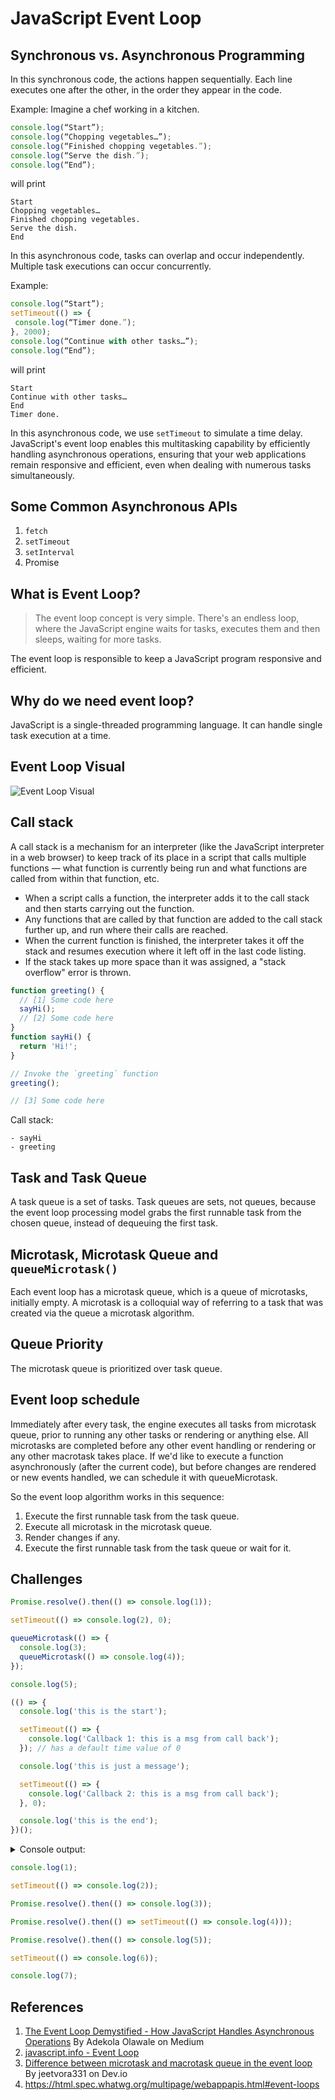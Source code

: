 
<Meta title="Notes/JavaScript Event Loop" />

# JavaScript Event Loop

## Synchronous vs. Asynchronous Programming

In this synchronous code, the actions happen sequentially. Each line executes one after the other, in the order they appear in the code.

Example: Imagine a chef working in a kitchen.

```js
console.log(“Start”);
console.log(“Chopping vegetables…”);
console.log(“Finished chopping vegetables.”);
console.log(“Serve the dish.”);
console.log(“End”);
```

will print

```console
Start
Chopping vegetables…
Finished chopping vegetables.
Serve the dish.
End
```

In this asynchronous code, tasks can overlap and occur independently. Multiple task executions can occur concurrently.

Example:

```js
console.log(“Start”);
setTimeout(() => {
 console.log(“Timer done.”);
}, 2000);
console.log(“Continue with other tasks…”);
console.log(“End”);
```

will print

```console
Start
Continue with other tasks…
End
Timer done.
```

In this asynchronous code, we use `setTimeout` to simulate a time delay.  
JavaScript's event loop enables this multitasking capability by efficiently handling asynchronous operations, ensuring that your web applications remain responsive and efficient, even when dealing with numerous tasks simultaneously.

## Some Common Asynchronous APIs

1. `fetch`
2. `setTimeout`
3. `setInterval`
4. Promise

## What is Event Loop?

> The event loop concept is very simple. There's an endless loop, where the JavaScript engine waits for tasks, executes them and then sleeps, waiting for more tasks.

The event loop is responsible to keep a JavaScript program responsive and efficient.

## Why do we need event loop?

JavaScript is a single-threaded programming language. It can handle single task execution at a time.

## Event Loop Visual

<img src={EventLoop} alt="Event Loop Visual" />

## Call stack

A call stack is a mechanism for an interpreter (like the JavaScript interpreter in a web browser) to keep track of its place in a script that calls multiple functions — what function is currently being run and what functions are called from within that function, etc.

- When a script calls a function, the interpreter adds it to the call stack and then starts carrying out the function.
- Any functions that are called by that function are added to the call stack further up, and run where their calls are reached.
- When the current function is finished, the interpreter takes it off the stack and resumes execution where it left off in the last code listing.
- If the stack takes up more space than it was assigned, a "stack overflow" error is thrown.

```js
function greeting() {
  // [1] Some code here
  sayHi();
  // [2] Some code here
}
function sayHi() {
  return 'Hi!';
}

// Invoke the `greeting` function
greeting();

// [3] Some code here
```

Call stack:

```console
- sayHi
- greeting
```

## Task and Task Queue

A task queue is a set of tasks.
Task queues are sets, not queues, because the event loop processing model grabs the first runnable task from the chosen queue, instead of dequeuing the first task.

## Microtask, Microtask Queue and `queueMicrotask()`

Each event loop has a microtask queue, which is a queue of microtasks, initially empty. A microtask is a colloquial way of referring to a task that was created via the queue a microtask algorithm.

## Queue Priority

The microtask queue is prioritized over task queue.

## Event loop schedule

Immediately after every task, the engine executes all tasks from microtask queue, prior to running any other tasks or rendering or anything else.
All microtasks are completed before any other event handling or rendering or any other macrotask takes place.
If we'd like to execute a function asynchronously (after the current code), but before changes are rendered or new events handled, we can schedule it with queueMicrotask.

So the event loop algorithm works in this sequence:

1. Execute the first runnable task from the task queue.
2. Execute all microtask in the microtask queue.
3. Render changes if any.
4. Execute the first runnable task from the task queue or wait for it.

## Challenges

```js
Promise.resolve().then(() => console.log(1));

setTimeout(() => console.log(2), 0);

queueMicrotask(() => {
  console.log(3);
  queueMicrotask(() => console.log(4));
});

console.log(5);
```

```js
(() => {
  console.log('this is the start');

  setTimeout(() => {
    console.log('Callback 1: this is a msg from call back');
  }); // has a default time value of 0

  console.log('this is just a message');

  setTimeout(() => {
    console.log('Callback 2: this is a msg from call back');
  }, 0);

  console.log('this is the end');
})();
```

<details>
  <summary>Console output:</summary>
  <code>
    <ol>
      <li>"this is the start"</li>
      <li>"this is just a message"</li>
      <li>"this is the end"</li>
      <li>"Callback 1: this is a msg from call back"</li>
      <li>"Callback 2: this is a msg from call back"</li>
    </ol>
  </code>
</details>

```js
console.log(1);

setTimeout(() => console.log(2));

Promise.resolve().then(() => console.log(3));

Promise.resolve().then(() => setTimeout(() => console.log(4)));

Promise.resolve().then(() => console.log(5));

setTimeout(() => console.log(6));

console.log(7);
```

## References

1. [The Event Loop Demystified - How JavaScript Handles Asynchronous Operations](https://medium.com/@Adekola_Olawale/the-event-loop-demystified-171eebf8c0d9) By Adekola Olawale on Medium
2. [javascript.info - Event Loop](https://javascript.info/event-loop)
3. [Difference between microtask and macrotask queue in the event loop](https://dev.to/jeetvora331/difference-between-microtask-and-macrotask-queue-in-the-event-loop-4i4i) By jeetvora331 on Dev.io
4. https://html.spec.whatwg.org/multipage/webappapis.html#event-loops

